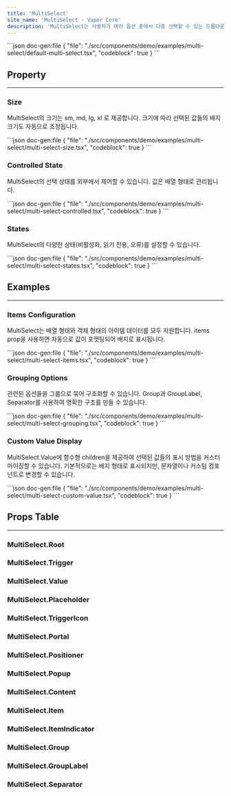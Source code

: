 ```yaml
---
title: 'MultiSelect'
site_name: 'MultiSelect - Vapor Core'
description: 'MultiSelect는 사용자가 여러 옵션 중에서 다중 선택할 수 있는 드롭다운 컴포넌트입니다. 선택된 값들은 배지 형태로 표시되며, 태그 선택, 필터링, 카테고리 선택 등에 사용됩니다.'
---
```


<Demo name="multi-select/default-multi-select">
```json doc-gen:file
{
    "file": "./src/components/demo/examples/multi-select/default-multi-select.tsx",
    "codeblock": true
}
```
</Demo>

## Property

---

### Size

MultiSelect의 크기는 sm, md, lg, xl 로 제공합니다. 크기에 따라 선택된 값들의 배지 크기도 자동으로 조정됩니다.

<Demo name="multi-select/multi-select-size">
```json doc-gen:file
{
    "file": "./src/components/demo/examples/multi-select/multi-select-size.tsx",
    "codeblock": true
}
```
</Demo>

### Controlled State

MultiSelect의 선택 상태를 외부에서 제어할 수 있습니다. 값은 배열 형태로 관리됩니다.

<Demo name="multi-select/multi-select-controlled">
```json doc-gen:file
{
    "file": "./src/components/demo/examples/multi-select/multi-select-controlled.tsx",
    "codeblock": true
}
```
</Demo>

### States

MultiSelect의 다양한 상태(비활성화, 읽기 전용, 오류)를 설정할 수 있습니다.

<Demo name="multi-select/multi-select-states">
```json doc-gen:file
{
    "file": "./src/components/demo/examples/multi-select/multi-select-states.tsx",
    "codeblock": true
}
```
</Demo>

## Examples

---

### Items Configuration

MultiSelect는 배열 형태와 객체 형태의 아이템 데이터를 모두 지원합니다. items prop을 사용하면 자동으로 값이 포맷팅되어 배지로 표시됩니다.

<Demo name="multi-select/multi-select-items">
```json doc-gen:file
{
    "file": "./src/components/demo/examples/multi-select/multi-select-items.tsx",
    "codeblock": true
}
```
</Demo>

### Grouping Options

관련된 옵션들을 그룹으로 묶어 구조화할 수 있습니다. Group과 GroupLabel, Separator를 사용하여 명확한 구조를 만들 수 있습니다.

<Demo name="multi-select/multi-select-grouping">
```json doc-gen:file
{
    "file": "./src/components/demo/examples/multi-select/multi-select-grouping.tsx",
    "codeblock": true
}
```
</Demo>

### Custom Value Display

MultiSelect.Value에 함수형 children을 제공하여 선택된 값들의 표시 방법을 커스터마이징할 수 있습니다. 기본적으로는 배지 형태로 표시되지만, 문자열이나 커스텀 컴포넌트로 변경할 수 있습니다.

<Demo name="multi-select/multi-select-custom-value">
```json doc-gen:file
{
    "file": "./src/components/demo/examples/multi-select/multi-select-custom-value.tsx",
    "codeblock": true
}
```
</Demo>

## Props Table

---

### MultiSelect.Root

<NewComponentPropsTable componentName="multi-select-root" />

### MultiSelect.Trigger

<NewComponentPropsTable componentName="multi-select-trigger" />

### MultiSelect.Value

<NewComponentPropsTable componentName="multi-select-value" />

### MultiSelect.Placeholder

<NewComponentPropsTable componentName="multi-select-placeholder" />

### MultiSelect.TriggerIcon

<NewComponentPropsTable componentName="multi-select-trigger-icon" />

### MultiSelect.Portal

<NewComponentPropsTable componentName="multi-select-portal" />

### MultiSelect.Positioner

<NewComponentPropsTable componentName="multi-select-positioner" />

### MultiSelect.Popup

<NewComponentPropsTable componentName="multi-select-popup" />

### MultiSelect.Content

<NewComponentPropsTable componentName="multi-select-content" />

### MultiSelect.Item

<NewComponentPropsTable componentName="multi-select-item" />

### MultiSelect.ItemIndicator

<NewComponentPropsTable componentName="multi-select-item-indicator" />

### MultiSelect.Group

<NewComponentPropsTable componentName="multi-select-group" />

### MultiSelect.GroupLabel

<NewComponentPropsTable componentName="multi-select-group-label" />

### MultiSelect.Separator

<NewComponentPropsTable componentName="multi-select-separator" />
